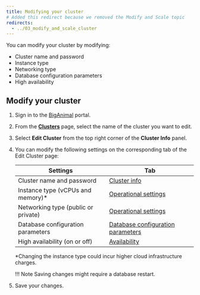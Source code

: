 ```yaml
---
title: Modifying your cluster
# Added this redirect because we removed the Modify and Scale topic
redirects:
  - ../03_modify_and_scale_cluster
---
```

You can modify your cluster by modifying:

- Cluster name and password
- Instance type
- Networking type
- Database configuration parameters
- High availability

## Modify your cluster

1. Sign in to the [BigAnimal](https://portal.biganimal.com) portal.

1. From the [**Clusters**](https://portal.biganimal.com/clusters) page, select the name of the cluster you want to edit.

2. Select **Edit Cluster** from the top right corner of the **Cluster Info** panel.

1. You can modify the following settings on the corresponding tab of the Edit Cluster page:

   | Settings | Tab | 
   | ------- | ----------- |
   | Cluster name and password | [Cluster info](../../getting_started/03_create_cluster/#cluster-info-tab) |
   | Instance type (vCPUs and memory)* | [Operational settings](../../getting_started/03_create_cluster/#operational-settings-tab) |
   | Networking type (public or private) | [Operational settings](../../getting_started/03_create_cluster/#operational-settings-tab) |
   | Database configuration parameters | [Database configuration parameters](05_db_configuration_parameters)
   | High availability (on or off) | [Availability](../../getting_started/03_create_cluster/#availability-tab) |

   *Changing the instance type could incur higher cloud infrastructure charges.

   !!! Note
       Saving changes might require a database restart.

1. Save your changes.
